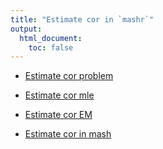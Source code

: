 ```yaml
---
title: "Estimate cor in `mashr`"
output:
  html_document:
    toc: false
---
```


* [Estimate cor problem](EstimateCor.html)
    
* [Estimate cor mle](EstimateCorMax.html)

* [Estimate cor EM](EstimateCorMaxEM2.html)
    
* [Estimate cor in mash](EstimateCorMaxMash.html)
